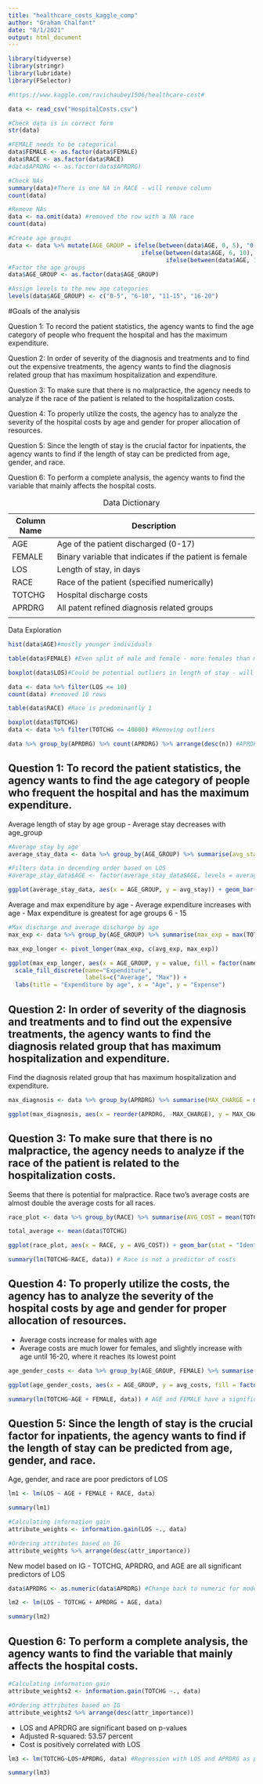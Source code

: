 ```yaml
---
title: "healthcare_costs_kaggle_comp"
author: "Graham Chalfant"
date: "8/1/2021"
output: html_document
---
```


```r

library(tidyverse)
library(stringr)
library(lubridate)
library(FSelector)

```

```r
#https://www.kaggle.com/ravichaubey1506/healthcare-cost#

data <- read_csv("HospitalCosts.csv")

#Check data is in correct form 
str(data)

#FEMALE needs to be categorical 
data$FEMALE <- as.factor(data$FEMALE)
data$RACE <- as.factor(data$RACE)
#data$APRDRG <- as.factor(data$APRDRG)

#Check NAs
summary(data)#There is one NA in RACE - will remove column 
count(data)

#Remove NAs
data <- na.omit(data) #removed the row with a NA race
count(data)

#Create age groups 
data <- data %>% mutate(AGE_GROUP = ifelse(between(data$AGE, 0, 5), "0-5", #Checks if the first expression is true. If so, then "0-5" is printed, if not, the next ifelse is tested
                                      ifelse(between(data$AGE, 6, 10), "6-10",
                                             ifelse(between(data$AGE, 11, 15), "11-15", "16-20"))))
#Factor the age groups
data$AGE_GROUP <- as.factor(data$AGE_GROUP)

#Assign levels to the new age categories 
levels(data$AGE_GROUP) <- c("0-5", "6-10", "11-15", "16-20")


```


\#Goals of the analysis


Question 1: To record the patient statistics, the agency wants to find the age category
of people who frequent the hospital and has the maximum expenditure.

Question 2: In order of severity of the diagnosis and treatments and to find out the
expensive treatments, the agency wants to find the diagnosis related group
that has maximum hospitalization and expenditure.

Question 3: To make sure that there is no malpractice, the agency needs to analyze if
the race of the patient is related to the hospitalization costs.

Question 4: To properly utilize the costs, the agency has to analyze the severity of the
hospital costs by age and gender for proper allocation of resources.

Question 5: Since the length of stay is the crucial factor for inpatients, the agency wants
to find if the length of stay can be predicted from age, gender, and race.

Question 6: To perform a complete analysis, the agency wants to find the variable that
mainly affects the hospital costs.


| Column Name | Description                                             |
|-------------|---------------------------------------------------------|
| AGE         | Age of the patient discharged (0-17)                    |
| FEMALE      | Binary variable that indicates if the patient is female |
| LOS         | Length of stay, in days                                 |
| RACE        | Race of the patient (specified numerically)             |
| TOTCHG      | Hospital discharge costs                                |
| APRDRG      | All patent refined diagnosis related groups             |
|             |                                                         |

: Data Dictionary


Data Exploration 
```r
hist(data$AGE)#mostly younger individuals 

table(data$FEMALE) #Even split of male and female - more females than males 

boxplot(data$LOS)#Could be potential outliers in length of stay - will determine after modeling 

data <- data %>% filter(LOS <= 10)
count(data) #removed 10 rows 

table(data$RACE) #Race is predominantly 1

boxplot(data$TOTCHG)
data <- data %>% filter(TOTCHG <= 40000) #Removing outliers

data %>% group_by(APRDRG) %>% count(APRDRG) %>% arrange(desc(n)) #APRDRG 640 is by far the most frequent diagnosis group 

```


## Question 1: To record the patient statistics, the agency wants to find the age category of people who frequent the hospital and has the maximum expenditure.

Average length of stay by age group
- Average stay decreases with age_group
```r
#Average stay by age 
average_stay_data <- data %>% group_by(AGE_GROUP) %>% summarise(avg_stay = mean(LOS)) %>% arrange(desc(avg_stay)) 

#Filters data in decending order based on LOS
#average_stay_data$AGE <- factor(average_stay_data$AGE, levels = average_stay_data$AGE[order(average_stay_data$avg_stay)])

ggplot(average_stay_data, aes(x = AGE_GROUP, y = avg_stay)) + geom_bar(stat = "identity", fill = "steelblue") + labs(title = "Average stay by age", x = "Age", y = "Average length of stay") #+ scale_x_continuous(breaks=seq(0,17,1))

```

Average and max expenditure by age 
- Average expenditure increases with age
- Max expenditure is greatest for age groups 6 - 15
```r
#Max discharge and average discharge by age
max_exp <- data %>% group_by(AGE_GROUP) %>% summarise(max_exp = max(TOTCHG), avg_exp = mean(TOTCHG)) %>% arrange(desc(max_exp))

max_exp_longer <- pivot_longer(max_exp, c(avg_exp, max_exp))

ggplot(max_exp_longer, aes(x = AGE_GROUP, y = value, fill = factor(name))) + geom_bar(stat = "identity", position = "dodge")+
  scale_fill_discrete(name="Expenditure",
                      labels=c("Average", "Max")) +
  labs(title = "Expenditure by age", x = "Age", y = "Expense")

```


## Question 2: In order of severity of the diagnosis and treatments and to find out the expensive treatments, the agency wants to find the diagnosis related group that has maximum hospitalization and expenditure.

Find the diagnosis related group that has maximum hospitalization and expenditure.
```r
max_diagnosis <- data %>% group_by(APRDRG) %>% summarise(MAX_CHARGE = max(TOTCHG)) %>% slice_max(MAX_CHARGE, n = 10)

ggplot(max_diagnosis, aes(x = reorder(APRDRG, -MAX_CHARGE), y = MAX_CHARGE, fill = MAX_CHARGE)) + geom_bar(stat = "identity") + labs(title = "Max Charge by Diagnosis", x = "Diagnosis", y = "Max Charge") + theme(legend.position = "none") + geom_text(aes(label = MAX_CHARGE), vjust=1.6, color="white", size=3.5)

```


## Question 3: To make sure that there is no malpractice, the agency needs to analyze if the race of the patient is related to the hospitalization costs.

Seems that there is potential for malpractice. Race two's average costs are almost double the average costs for all races. 
```r
race_plot <- data %>% group_by(RACE) %>% summarise(AVG_COST = mean(TOTCHG))

total_average <- mean(data$TOTCHG)

ggplot(race_plot, aes(x = RACE, y = AVG_COST)) + geom_bar(stat = "Identity", fill = "steelblue") + labs(title = "Average Cost by Race", y = "Average Cost", x = "Race") + geom_hline(aes(yintercept = total_average, color = "red")) + scale_fill_discrete(name = "Average", labels = 2440) + theme(legend.position = "none")

```


```r
summary(lm(TOTCHG~RACE, data)) # Race is not a predictor of costs
```


## Question 4: To properly utilize the costs, the agency has to analyze the severity of the hospital costs by age and gender for proper allocation of resources.
- Average costs increase for males with age
- Average costs are much lower for females, and slightly increase with age until 16-20, where it reaches its lowest point

```r
age_gender_costs <- data %>% group_by(AGE_GROUP, FEMALE) %>% summarise(avg_costs = mean(TOTCHG)) %>% arrange(desc(avg_costs))

ggplot(age_gender_costs, aes(x = AGE_GROUP, y = avg_costs, fill = factor(FEMALE))) + geom_bar(stat = "Identity", position = "dodge") + scale_fill_discrete(name = "Gender", labels = c("Male", "Female")) + labs(title = "Average Costs by Gender and Age Group", x = "Age Group", y = "Average Costs")

```

```r
summary(lm(TOTCHG~AGE + FEMALE, data)) # AGE and FEMALE have a significant impact on TOTCHG based on p-values
```


## Question 5: Since the length of stay is the crucial factor for inpatients, the agency wants to find if the length of stay can be predicted from age, gender, and race.

Age, gender, and race are poor predictors of LOS
```r
lm1 <- lm(LOS ~ AGE + FEMALE + RACE, data)

summary(lm1)

```

```r
#Calculating information gain 
attribute_weights <- information.gain(LOS ~., data)

#Ordering attributes based on IG
attribute_weights %>% arrange(desc(attr_importance))
```

New model based on IG
- TOTCHG, APRDRG, and AGE are all significant predictors of LOS
```r
data$APRDRG <- as.numeric(data$APRDRG) #Change back to numeric for model

lm2 <- lm(LOS ~ TOTCHG + APRDRG + AGE, data)

summary(lm2)
```


## Question 6: To perform a complete analysis, the agency wants to find the variable that mainly affects the hospital costs.

```r
#Calculating information gain 
attribute_weights2 <- information.gain(TOTCHG ~., data)

#Ordering attributes based on IG
attribute_weights2 %>% arrange(desc(attr_importance))
```

- LOS and APRDRG are significant based on p-values
- Adjusted R-squared: 53.57 percent
- Cost is positively correlated with LOS 
```r
lm3 <- lm(TOTCHG~LOS+APRDRG, data) #Regression with LOS and APRDRG as predictor variables 

summary(lm3)
```





